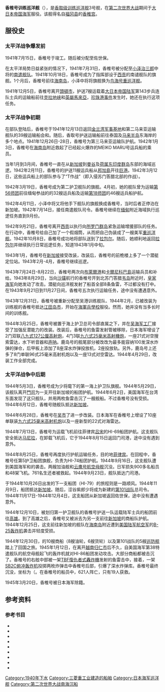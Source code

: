 {{軍艦模板
|名稱= 香椎号训练巡洋舰 <br /><small>{{lang|ja|香椎}}</small>
|圖片= [[File:Japanese_cruiser_Kashii_1941.jpg|300px]]
|照片說明= 
|圖片2= 
|照片說明2= 
|艦種=訓練艦 
|艦名=[[香椎宫|香椎宫]]
|擁有國={{JAP}}
|艦級=香取級
|代號=
|前型=
|次型=
|同型=
|數量=
|製造=三菱重工橫濱造船廠
|下訂= 1939
|造價= 660萬日幣
|動工= 1939年10月4日
|下水= 1940年10月15日
|服役= 1941年7月15日
|結局= 1945年1月12日沉没
|除籍= 1945年3月20日
|狀態=
|綽號=
|榮譽=
|排水= 5890吨（标准）6180吨（满载）
|標準= 
|空載= 
|滿載= 
|長度= 133.5公尺
|闊度= 
|型寬= 15.95公尺
|型深= 
|吃水= 5.75公尺
|燃料= 
|鍋爐= 3具ホ號艦政本部式重油水管鍋爐，共輸出4,400匹馬力
|引擎= 2部艦政本部式22號10型柴油發動機，單具輸出1,800匹馬力<br>2臺艦政本部式全齒輪減速型蒸汽渦輪發動機
|出力= 8,000匹
|極速= 18節
|續航= 9,000海浬／10節
|發電機= 
|電力輸出= 
|乘員= 315+275训练生
|飛行=
|艦載機= 1架水上飛機 
|裝備=;完工時
2座雙聯裝[[三年式140公厘艦炮|三年式140公厘艦炮]]<br>1座雙聯裝[[八九式127公厘高射炮|八九式127公厘高射炮]]<br>2座雙聯裝[[九六式25毫米高射機炮|九六式25毫米高射機炮]]<br>2座六年式533公厘魚雷發射管<br>8座13毫米高射机枪
|裝甲= 
|射控裝置=
|偵搜設備=
|電子設備=
|電戰系統=
|其它=
}}
'''香椎号训练巡洋舰'''（{{jpn|j=香椎|hg=かしい|rm=Kashii|f=h}}），是[[香取级训练巡洋舰|香取级训练巡洋舰]]3号舰，在[[第二次世界大战|第二次世界大战]]期间于[[大日本帝国海军|大日本帝国海军]]服役。该舰得名自[[福冈县|福冈县]]的[[香椎宫|香椎宫]]。

== 服役史 ==

=== 太平洋战争爆发前 ===
1941年7月15日，香椎号于{{Link-ja|三菱重工横滨造船厂|三菱重工業横浜製作所}}竣工。随后被分配至佐世保。

在太平洋局势日益紧张的情况下，1941年7月31日，香椎号被分配至[[小泽治三郎|小泽治三郎]]中将的[[南遣舰队|南遣舰队]]。1941年10月18日，香椎号成为了指挥部设于[[胡志明市|西贡]]的南谴舰队的旗舰。1个月后，香椎号前往[[海南岛|海南岛]]，小泽中将将旗舰换为[[鸟海号重巡洋舰|鸟海号重巡洋舰]]。

1941年12月5日，香椎号离开[[頭頓市|頭頓市]]，护送7艘运载着[[大日本帝国陆军|大日本帝国陆军]]第143步兵连队士兵的运输船前往[[克拉地峡|克拉地峡]]和[[英屬馬來亞|英屬馬來亞]]，[[珍珠港事件|珍珠港事件]]发生时，她还在执行这项任务。

=== 太平洋战争初期 ===
在部队登陆后，香椎号于1941年12月13日返回[[金兰湾军事基地|金兰湾军事基地]]和第二马来亚运输舰队的39艘运输船会和。随后，香取号护送运输船前往泰国及[[马来半岛|马来半岛]]东海岸的多个地点。1941年12月26日-28日，香椎号为第三马来亚运输队护航。1942年1月3日，香椎号在[[海南岛|海南岛]]附近救起了已经起火爆炸的MEIKO MARU号运兵船的乘员。

当年1月到3月间，香椎号一直在从[[新加坡|新加坡]]到[[曼谷|曼谷]]及[[荷属东印度群岛|荷属东印度群岛]]东部的海域巡逻。1942年2月11日，香椎号的护送11艘运兵船从[[邦加島|邦加島]]开往[[巨港|巨港]]。1942年3月12日，这些运兵船上的部队参与了“T作战”（即入侵苏门答腊北部的作战）。

1942年3月19日，香椎号成为第二护卫舰队的旗舰。4月初，她的舰队曾为运输[[第56师团_(日本陆军)|第56师团]]前往缅甸参战的的32艘运兵船及运输[[第18师团|第18师团]]的46艘运兵船护航。

1942年4月11日，小泽中将又将他手下舰队的旗舰换成香椎号，当时后者正停泊在新加坡。1942年7月14日，{{Link-ja|大川内传七|大川内伝七}}接任南遣舰队司令。香椎号继续在[[缅甸|缅甸]]附近海域执行巡逻任务直到9月份。

1942年9月21日，香椎号离开[[胡志明市|西贡]]以执行向[[所罗门群岛|所罗门群岛]]紧急运输增援部队的任务。在行动中，香椎号给自己加了一个假烟筒，从而把自己伪装成了一艘美军[[重巡洋舰|重巡洋舰]]。1942年10月8日，香椎号成功地将部队送到了[[拉包尔|拉包尔]]。随后，她顺利地返回[[拉包尔|拉包尔]]并继续执行日常巡逻任务，知道1943年1月中旬。

1943年1月，香椎号在[[新加坡|新加坡]]接受改装，改装后，香椎号的前桅楼上多了一个潜艇定位站。1943年2月-4月，香椎号继续巡逻。

1943年7月24日-8月22日，香椎号两次向[[布萊爾港|布萊爾港]]和[[卡爾尼科巴島|卡爾尼科巴島]]运输兵员和补给。1943年8月29日，当向[[沙璜|沙璜]]航行的香椎号开到北苏门答腊[[韦岛|韦岛]]附近时，[[皇家海军|皇家海军]]{{Le|三叉戟号潜艇|HMS Trident (N52)}}向她发动了攻击。潜艇向巡洋舰发射了船首全部8条鱼雷，不过都没有打中。在1943年9月21日到11月27日间，香椎号五次执行运输任务，途中没有遭遇意外。

1943年12月31日，香椎号被重新分配至吴港训练舰队、1944年2月，已被改装为训练舰的香椎号抵达[[江田岛市|江田岛市]]，开始在[[海軍兵學校|海軍兵學校]]服役。然而，她并没有当多长时间的训练舰。

1944年3月25日，香椎号被置于海上护卫总司令部直属之下，并在[[吴海军工厂|吴海军工厂]]接受了加强反潜能力的改装。改装后，香椎号的鱼雷发射管被移除，日本海军增设了2门双联[[八九式127公厘高射炮|八九式127公厘高射炮]]，4门3联[[九六式25毫米高射機炮|九六式25毫米高射機炮]]，一座21式对空搜索雷达，水下听音器和[[声呐|声呐]]。鹿岛号的舰尾部分被改改为最多能容纳100发深水炸弹的弹仓，后甲板上添加了8座深水炸弹投放机，2座投放轨。另外，鹿岛号上还多了8门单联96式25毫米高射机炮以及一座13式对空雷达。1944年4月29日，改装工作全部完成。

=== 太平洋战争中后期 ===
<span>1944年5月3日，香椎号成为{{Le|松山光治|Mitsuharu Matsuyama}}<span>少将麾下的第一海上护卫队旗舰。1944年5月29日，该舰队离开[[門司區|門司]]为一支开往新加坡的船团护航。1944年6月2日，美国海军{{Le|犁头鳐号潜艇|USS Guitarro (SS-363)}}<span>在台湾东面发现了这只舰队，并用两枚鱼雷击沉了一艘舰船。不过香椎号没有受损。1944年6月12日，香椎号随舰队抵达[[新加坡|新加坡]]。

1944年6月28日，香椎号在[[吴市|吴市]]了进一步改装。日本海军在香椎号上增设了10座单联装[[九六式25毫米高射机炮|九六式25毫米高射机炮]]以及一座新型的22式对海雷达。

1944年7月13日，香椎号为运载飞机前往菲律宾[[吕宋|吕宋]]的HI-69船团护航。这支舰队安全抵达[[马尼拉|马尼拉]]，在卸载飞机后，它于1944年8月15日返回门司港，途中没有遇到意外。

1944年8月25日，香椎号再度执行护航运输任务，目的地[[菲律宾|菲律宾]]。在回程中，香椎号任第5护卫船团旗舰，负责为HI-74船团护航。1944年9月16日，这支舰队遭到美国海军{{Le|皇后石首鱼号潜艇|USS Queenfish (SS-393)}}和{{Le|魮鱼号潜艇|USS Barb (SS-220)}}的袭击。两艘加油舰和[[云鹰号航空母舰|云鹰号航空母舰]]沉没。日军损失900多名船员和48架飞机。761名生还者被救起。1944年9月23日，舰队抵达门司港。

于1944年10月26日出发的下一支船团（HI-79）的旅程则是一路顺风。1944年11月9日，船团抵达[[新加坡|新加坡]]。随后，涩谷紫郎少将成为新建的[[特設護衛船團司令部|第101战队]]总司令。1944年11月17日-1944年12月4日，这支船团从新加坡返回佐世保，途中没有遭遇意外。

1944年12月10日，被划归第一护卫舰队的香椎号护送一队运载陆军士兵的船团前往[[高雄|高雄]]。到了高雄之后，香椎号又被派去为另一支前往[[新加坡|新加坡]]的商船队护航。1944年12月25日，这支前往新加坡的舰队在[[海南岛|海南岛]]附近遭到[[美国陆军航空军|美国陆军航空军]]的[[B-25轰炸机|B-25轰炸机]]袭击并轻度受损。

1944年12月30日，{{Link-ja|HI-86船团|ヒ86船団}}的10艘商船（8艘油轮，6艘货轮）以及第101战队的5艘[[巡防舰|巡防舰]]踏上了回国之旅。1945年1月12日，在离开[[越南|越南]][[归仁市|归仁市]]后不久，自美国海军第38特遣舰队的航空母舰起飞的轰炸机就对HI-86船团发动攻击。大部分商船都被击沉了。香椎号的右舷中部被一架[[TBF復仇者式轟炸機|TBF復仇者式轟炸機]]发射的鱼雷击中，接着，一架[[SB2C俯冲轰炸机|SB2C俯冲轰炸机]]投掷两枚炸弹击中香椎号后部，引爆了深水炸弹库。香椎号最终沉没，坐标为（{{Coord|13|50|N|109|20|E|display=inline, title}}。在香椎号的船员中，621人阵亡，只有19人获救。

1945年3月20日，香椎号被日本海军除籍。

== 参考资料 ==

=== 参考书目 ===
* {{Cite book|title=Warship Losses of World War Two|last=Brown|first=David|authorlink=|publisher=Naval Institute Press|year=1990|isbn=1-55750-914-X|location=}}
* {{Cite book|title=Death of a Navy: Japanese Naval Action in World War II|last=D'Albas|first=Andrieu|authorlink=|publisher=Devin-Adair Pub|year=1965|isbn=0-8159-5302-X|location=}}
* {{Cite book|title=A Battle History of the Imperial Japanese Navy, 1941-1945|url=https://archive.org/details/battlehistoryofi0000dull|last=Dull|first=Paul S.|authorlink=|publisher=Naval Institute Press|year=1978|isbn=0-87021-097-1|location=|chapter=}}
* {{Cite book|title=Kaigun : Strategy, Tactics, and Technology in the Imperial Japanese Navy, 1887-1941|last=Evans|first=David|authorlink=|publisher=Naval Institute Press|year=1979|isbn=0-87021-192-7|location=}}
* {{Cite book|title=The Fighting Ships of the Rising Sun: The drama of the Imperial Japanese Navy, 1895-1945|last=Howarth|first=Stephen|authorlink=|publisher=Atheneum|year=1983|isbn=0-689-11402-8|location=}}
* {{Cite book|title=Warships of the Imperial Japanese Navy, 1869-1945|last=Jentsura|first=Hansgeorg|authorlink=|publisher=Naval Institute Press|year=1976|isbn=0-87021-893-X|location=|chapter=}}
* {{Cite book|title=Japanese Cruisers of the Pacific War|last=Lacroix|first=Eric|authorlink=|publisher=Naval Institute Press|year=1997|isbn=0-87021-311-3|location=|chapter=|author2=Linton Wells}}
* {{Cite book|title=Cruisers of World War Two: An International Encyclopedia|last=Whitley|first=M.J.|authorlink=|publisher=Naval Institute Press|year=1995|isbn=1-55750-141-6|location=|chapter=}}
* {{Cite book|title=Fleets of World War II|last=Worth|first=Richard.|authorlink=|publisher=Da Capo Press|year=2001|isbn=0-306-81116-2|location=|chapter=}}

[[Category:1940年下水|Category:1940年下水]]
[[Category:三菱重工业建造的船舶|Category:三菱重工业建造的船舶]]
[[Category:日本海军巡洋舰|Category:日本海军巡洋舰]]
[[Category:第二次世界大战南海沉船|Category:第二次世界大战南海沉船]]
{{日本輕巡洋艦}}